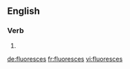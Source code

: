 ==English==

===Verb===
{{head|en|verb form}}

# {{en-third-person singular of|fluoresce}}

[[de:fluoresces]]
[[fr:fluoresces]]
[[vi:fluoresces]]